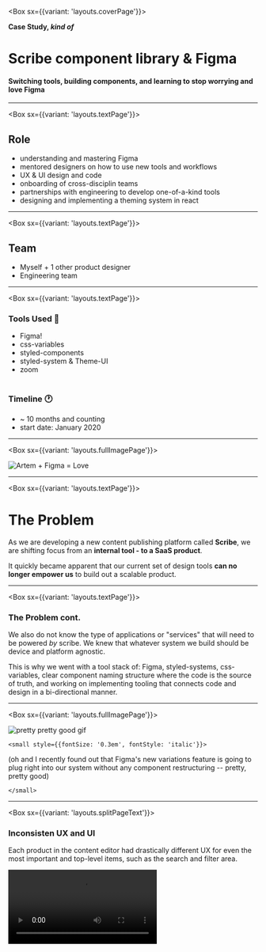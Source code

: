 
<Box sx={{variant: 'layouts.coverPage'}}>

**Case Study, _kind of_**

# Scribe component library & Figma

#### Switching tools, building components, and learning to stop worrying and love Figma

</Box>

---

<Box sx={{variant: 'layouts.textPage'}}>

## Role

- understanding and mastering Figma
- mentored designers on how to use new tools and workflows
- UX & UI design and code
- onboarding of cross-disciplin teams
- partnerships with engineering to develop one-of-a-kind tools
- designing and implementing a theming system in react

</Box>

---

<Box sx={{variant: 'layouts.textPage'}}>

## Team

- Myself + 1 other product designer
- Engineering team

</Box>

---

<Box sx={{variant: 'layouts.textPage'}}>

### Tools Used 🔨

- Figma!
- css-variables
- styled-components
- styled-system & Theme-UI
- zoom

#

### Timeline 🕐

- ~ 10 months and counting
- start date: January 2020

</Box>

---

<Box sx={{variant: 'layouts.fullImagePage'}}>

  <div style={{maxWidth: '45vw', margin: '0 auto'}}>

![Artem + Figma = Love](../../images/artemfigmalove.jpg)

  </div>

</Box>

---

<Box sx={{variant: 'layouts.textPage'}}>

# The Problem

As we are developing a new content publishing platform called **Scribe**, we are shifting focus from an **internal tool - to a SaaS product**.

It quickly became apparent that our current set of design tools **can no longer empower us** to build out a scalable product.

</Box>

---

<Box sx={{variant: 'layouts.textPage'}}>

### The Problem cont.

We also do not know the type of applications or "services" that will need to be powered _by_ scribe. We knew that whatever system we build should be device and platform agnostic.

This is why we went with a tool stack of: Figma, styled-systems, css-variables, clear component naming structure where the code is the source of truth, and working on implementing tooling that connects code and design in a bi-directional manner.

</Box>

---

<Box sx={{variant: 'layouts.fullImagePage'}}>

  <div style={{maxWidth: '45vw', margin: '0 auto'}}>

![pretty pretty good gif](https://media3.giphy.com/media/bWeR8tA1QV4cM/giphy.gif?cid=ecf05e47knec73e79df5unxl82n1kfwg1uz5fy80s009q3q7&rid=giphy.gif)

    <small style={{fontSize: '0.3em', fontStyle: 'italic'}}>

(oh and I recently found out that Figma's new variations feature is going to plug right into our system without any component restructuring -- pretty, pretty good)

    </small>

  </div>

</Box>

---

<Box sx={{variant: 'layouts.splitPageText'}}>

  <div>

### Inconsisten UX and UI

Each product in the content editor had drastically different UX for even the most important and top-level items, such as the search and filter area.

  </div>

  <Video src="/design-systems/inconsistent-components.mp4" />

</Box>

---

<Box sx={{variant: 'layouts.splitPageText'}}>

### No central library 👎

![Travolta, where art thou? gif](https://media1.giphy.com/media/VIQfHC9jAZbt6ojTdo/giphy.gif?cid=ecf05e47wanvv27pkoonzrkevwfakxvqrxm55py41pe187x6&rid=giphy.gif)

</Box>

---

<Box sx={{variant: 'layouts.textPage'}}>

# Figma

we needed figma, **bad**

</Box>

---

<Box sx={{variant: 'layouts.textPage'}}>

# Today

we have a fully function backend-design component library that powers multiple services, including **Scribe** which is our new iteration of the publishing platform built upon a fresh tech stack.

</Box>

---

<Box sx={{variant: 'layouts.splitPage'}}>

# Mentoring designers via multiple 2:1 zoom sessions

  <Video src="/design-systems/DS_componentcreationoverview-compressed.mp4" />

</Box>

---

<Box sx={{variant: 'layouts.splitPageText'}}>

<div>

## Component Library Analytics

👍 over 27k inserts of components in 2020

👍 used across 8 different product track teams

👍 consists of 419 components & counting

👍 2.8k inserts just this past week!

</div>

![Component Library Analytics Screenshot](../../images/libanalytics.png)

</Box>

---

<Box sx={{variant: 'layouts.textPage'}}>

# Scribe

The next generation content creation platform for publishers.

</Box>

---

<Box sx={{variant: 'layouts.fullImagePage'}}>

![Scribe Mockup](../../images/scribe.jpg)

</Box>

---

<Box sx={{variant: 'layouts.codePage'}}>

```js
// Default theme values
export const lightTheme = {
  name: 'light',
  primary: system.light.blue,
  text: {
    primary: colors.black[80],
    secondary: colors.black[70],
    tertiary: colors.black[40],
  },
  borderColor: 'transparent',
  background: {
    primary: colors.black[5],
    secondary: system.light.white,
    tertiary: 'hsl(208, 28%, 97%)',
    disabled: colors.black[10],
    separator: {
      opaque: 'hsl(212, 3%, 90%)',
      nonOpaque: 'hsla(212, 9%, 30%, 0.8)',
    },
  },
  error: system.light.red,
  success: system.light.green,
  warning: system.light.yellow,
};
```

</Box>

---

<Box sx={{variant: 'layouts.splitPage'}}>

  ```jsx
  export default createGlobalStyle`
    :root {
      // colors
      --primary: ${({ theme }) => theme.primary};
      --primaryLinkColor: ${({ theme }) => theme.primary};
      --primary-darken-1: ${({ theme }) => darken(0.15, theme.primary)};
      --primary-darken-2: ${({ theme }) => darken(0.4, theme.primary)};
      --primary-lighten-1: ${({ theme }) => lighten(0.125, theme.primary)};
      --primary-lighten-2: ${({ theme }) => lighten(0.4, theme.primary)};

      // backgrounds
      --primary-background: ${({ theme }) => theme.background.primary};
      --secondary-background: ${({ theme }) => theme.background.secondary};
      --tertiary-background: ${({ theme }) => theme.background.tertiary};
      --disabled-background: ${({ theme }) => theme.background.disabled};
    }
  `
  ```

<div style={{height: '474px'}}>

<Video src="/design-systems/scribe_lightdarkmode-compressed.mp4" />

</div>

</Box>

---

<Box sx={{variant: 'layouts.textPage'}}>

# What I have learned 🤓

</Box>

---

<Box sx={{variant: 'layouts.coverPage'}}>

# Why Twitter?

</Box>

---

<Box sx={{variant: 'layouts.coverPage'}}>

# and how can I help?

</Box>
